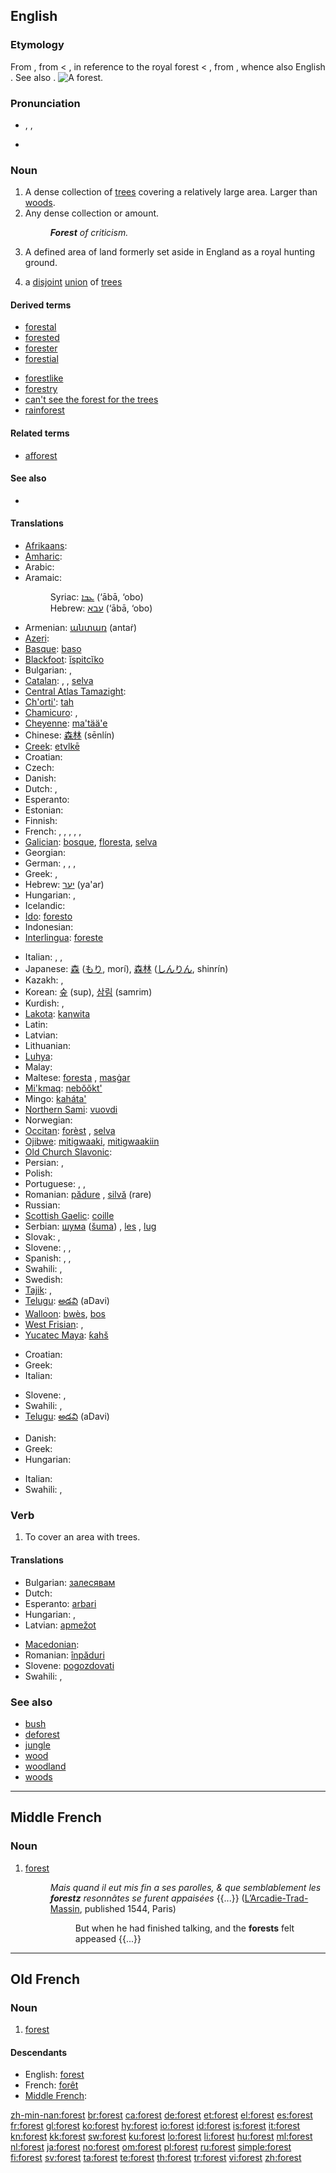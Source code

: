 ==English==
{{wikipedia}}

===Etymology===
From {{etyl|enm|en}}, from {{etyl|fro|en}} {{term|forest|lang=fro}} < {{LL.}} {{term|forestem silvam||the outside woods|lang=la}}, in reference to the royal forest < {{etyl|la|en}} {{term|foris||outside, out of doors|lang=la}}, from {{proto|Indo-European|dʰwer-|door, gate|lang=}}, whence also English {{term|door|lang=en}}. See also {{term|foreign|lang=en}}.
[[Image:Grib skov.jpg|thumb|right|A forest.]]

===Pronunciation===
* {{enPR|fŏrˈəst}}, {{IPA|/ˈfɒɹəst/}}, {{SAMPA|/"fQrIst/}}
* {{audio|en-us-forest.ogg|Audio (US)}}

===Noun===
{{en-noun}}

# A dense collection of [[tree]]s covering a relatively large area.  Larger than [[woods]].
# Any dense collection or amount.
#: '''''Forest''' of criticism.''
# A defined area of land formerly set aside in England as a royal hunting ground.
# {{graph theory}} a [[disjoint]] [[union]] of [[tree]]s

====Derived terms====
{{rel-top|terms derived from ''forest (noun)''}}
* [[forestal]]
* [[forested]]
* [[forester]]
* [[forestial]]
{{rel-mid}}
* [[forestlike]]
* [[forestry]]
* [[can't see the forest for the trees]]
* [[rainforest]]
{{rel-bottom}}

====Related terms====
* [[afforest]]

====See also====
* {{commonslite}}

====Translations====
{{trans-top|dense collection of trees}}
* [[Afrikaans]]: {{t-|af|bos|xs=Afrikaans}}
* [[Amharic]]: {{tø|am|ጫካ|tr=č̣aka|sc=Ethi}}
* Arabic: {{t|ar|غابة|f|tr=ghaaba(t)}}
* Aramaic:
*: Syriac: [[ܥܒܐ]] (‘ābā, ‘obo) {{m}}
*: Hebrew: [[עבא]] (‘ābā, ‘obo) {{m}}
* Armenian: [[անտառ]] (antaṙ)
* [[Azeri]]: {{t+|az|meşə|xs=Azeri}}
* [[Basque]]: [[baso]]
* [[Blackfoot]]: [[ĭspitcĭko]]
* Bulgarian: {{t+|bg|гора|f|tr=gora}}, {{t+|bg|лес|m|tr=les}}
* [[Catalan]]: {{t+|ca|bosc|m}}, {{t+|ca|forest|f}}, [[selva]]
* [[Central Atlas Tamazight]]: {{tø|tzm|ⵜⴰⴳⴰⵏⵜ|tr=tagant|sc=Tfng|f}}
* [[Ch'orti']]: [[tah]]
* [[Chamicuro]]: {{tø|ccc|is̈hujkulu}}, {{tø|ccc|machewa}}
* [[Cheyenne]]: [[ma'tää'e]]
* Chinese: [[森林]] (sēnlín)
* [[Creek]]: [[etvlkē]]
* Croatian: {{t-|hr|šuma|f}}
* Czech: {{t+|cs|les|m}}
* Danish: {{t-|da|skov|c}}
* Dutch: {{t+|nl|woud|n}}, {{t+|nl|bos|n}}
* Esperanto: {{t-|eo|arbaro|xs=Esperanto}}
* Estonian: {{t+|et|mets}}
* Finnish: {{t+|fi|metsä}}
* French: {{t+|fr|forêt|f}}, {{t+|fr|brousse}}, {{t+|fr|sylve}}, {{t+|fr|bois}}, {{t+|fr|boqueteau}}, {{t+|fr|bosquet}}
* [[Galician]]: [[bosque]], [[floresta]], [[selva]]
* Georgian: {{t-|ka|ტყე|tr=tqe|sc=Geor|xs=Georgian}}
* German: {{t+|de|Wald|m}}, {{t+|de|Forst}}, {{t|de|Gehölz|n}}, {{t+|de|Hain}}
* Greek: {{t+|el|δάσος|n|tr=ðásos}}, {{t+|el|δρυμός|m|tr=ðrimós}}
* Hebrew: [[יער]] (ya'ar) {{m}}
* Hungarian: {{t+|hu|erdő}}, {{t+|hu|erdőség}}
* Icelandic: {{t+|is|skógur}}
* [[Ido]]: [[foresto]]
* Indonesian: {{t+|id|hutan|xs=Indonesian}}
* [[Interlingua]]: [[foreste]]
{{trans-mid}}
* Italian: {{t+|it|foresta|f}}, {{t+|it|bosco}}, {{t+|it|selva}}
* Japanese: [[森]] ([[もり]], morí), [[森林]] ([[しんりん]], shinrín)
* Kazakh: {{t|kk|орман|tr=orman|sc=Cyrl|xs=Kazakh}},  {{t|kk|ағаш|tr=ağaş|sc=Cyrl|xs=Kazakh}}
* Korean: [[숲]] (sup), [[삼림]] (samrim)
* Kurdish: {{ku-Arab|[[بێشه‌ڵان]]}}, {{ku-Arab|[[دارستان]]}}
* [[Lakota]]: [[kaƞwita]]
* Latin: {{t+|la|silva|f}}
* Latvian: {{t+|lv|mežs|m|xs=Latvian}}
* Lithuanian: {{t+|lt|miškas|xs=Lithuanian}}
* [[Luhya]]: {{tø|luy|esichaha}}
* Malay: {{t+|ms|hutan|xs=Malay}}
* Maltese: [[foresta]] {{f}}, [[masġar]] {{m}}
* [[Mi'kmaq]]: [[nebŏŏkt']]
* Mingo: [[kaháta']]
* [[Northern Sami]]: [[vuovdi]]
* Norwegian: {{t+|no|skog|m}}
* [[Occitan]]: [[forèst]] {{f}}, [[selva]] {{f}}
* [[Ojibwe]]: [[mitigwaaki]], [[mitigwaakiin]] {{p}}
* [[Old Church Slavonic]]: {{tø|cu|лѣсъ|m|tr=lěsŭ|sc=Cyrs}}
* Persian: {{t-|fa|بیشه|tr=biše|xs=Persian}},  {{t-|fa|جنگل|tr=jangal|xs=Persian}}
* Polish: {{t+|pl|las|m}}
* Portuguese: {{t+|pt|floresta|f}}, {{t+|pt|selva}}, {{t+|pt|bosque}}
* Romanian: [[pădure]] {{f}}, [[silvă]] (rare) {{f}}
* Russian: {{t+|ru|лес|m|tr=les}}
* [[Scottish Gaelic]]: [[coille]] {{f}}
* Serbian: [[шума]] ([[šuma]]) {{f}}, [[les]] {{m}}, [[lug]] {{m}}
* Slovak: {{t-|sk|les|m}}, {{t-|sk|hora|f}}
* Slovene: {{t+|sl|gozd|m}}, {{t+|sl|les|m}}, {{t-|sl|hosta|f}}
* Spanish: {{t+|es|bosque|m}}, {{t-|es|floresta|f}}, {{t+|es|selva}}
* Swahili: {{t+|sw|msitu|xs=Swahili}},  {{t+|sw|porini|xs=Swahili}}
* Swedish: {{t+|sv|skog}}
* [[Tajik]]: {{t-|tg|беша|tr=beša|sc=Cyrl|xs=Tajik}},  {{t-|tg|ҷангал|tr=jangal|sc=Cyrl|xs=Tajik}}
* [[Telugu]]: [[అడవి]] (aDavi)
* [[Walloon]]: [[bwès]], [[bos]]
* [[West Frisian]]: {{t-|fy|bosk|n|xs=West Frisian}}, {{t-|fy|wâld|n|xs=West Frisian}}
* [[Yucatec Maya]]: [[ƙahš]]
{{trans-bottom}}

{{trans-top|any dense collection}}
* Croatian: {{t-|hr|šuma|f}}
* Greek: {{t+|el|δάσος|n|tr=ðásos}}
* Italian: {{t+|it|foresta|f}}
{{trans-mid}}
* Slovene: {{t+|sl|gozd|m}}, {{t+|sl|slap|m}}
* Swahili: {{t+|sw|msitu|xs=Swahili}},  {{t+|sw|porini|xs=Swahili}}
* [[Telugu]]: [[అడవి]] (aDavi)
{{trans-bottom}}

{{trans-top|graph theory: union of trees}}
* Danish: {{t-|da|skov|c}}
* Greek: {{t+|el|δάσος|n|tr=ðásos}}
* Hungarian: {{t+|hu|erdő}}
{{trans-mid}}
* Italian: {{t+|it|foresta}}
* Swahili: {{t+|sw|msitu|xs=Swahili}},  {{t+|sw|porini|xs=Swahili}}
{{trans-bottom}}

===Verb===
{{en-verb}}

# {{transitive}} To cover an area with trees.

====Translations====
{{trans-top|to cover an area with trees}}
* Bulgarian: [[залесявам]]
* Dutch: {{t-|nl|bebossen}}
* Esperanto: [[arbari]]
* Hungarian: {{t|hu|fásít}},  {{t|hu|erdősít}}
* Latvian: [[apmežot]]
{{trans-mid}}
* [[Macedonian]]: {{t|mk|пошумува|tr=pošúmuva|xs=Macedonian}}
* Romanian: [[înpăduri]]
* Slovene: [[pogozdovati]]
* Swahili: {{t+|sw|msitu|xs=Swahili}},  {{t+|sw|porini|xs=Swahili}}
{{trans-bottom}}

===See also===
* [[bush]]
* [[deforest]]
* [[jungle]]
* [[wood]]
* [[woodland]]
* [[woods]]

----

==Middle French==

===Noun===
{{infl|frm|noun|g=f}}

# [[#English|forest]]
#: ''Mais quand il eut mis fin a ses parolles, & que semblablement les '''forestz''' resonnãtes se furent appaisées'' {{...}} ([[s:fr:L’Arcadie-Trad-Massin|L’Arcadie-Trad-Massin]], published 1544, Paris)
#:: But when he had finished talking, and the '''forests''' felt appeased {{...}}

----

==Old French==

===Noun===
{{fro-noun-f}}

# [[#English|forest]]

====Descendants====
* English: [[#English|forest]]
* French: [[forêt]]
* [[Middle French]]: {{l|frm|forest}}

[[zh-min-nan:forest]]
[[br:forest]]
[[ca:forest]]
[[de:forest]]
[[et:forest]]
[[el:forest]]
[[es:forest]]
[[fr:forest]]
[[gl:forest]]
[[ko:forest]]
[[hy:forest]]
[[io:forest]]
[[id:forest]]
[[is:forest]]
[[it:forest]]
[[kn:forest]]
[[kk:forest]]
[[sw:forest]]
[[ku:forest]]
[[lo:forest]]
[[li:forest]]
[[hu:forest]]
[[ml:forest]]
[[nl:forest]]
[[ja:forest]]
[[no:forest]]
[[om:forest]]
[[pl:forest]]
[[ru:forest]]
[[simple:forest]]
[[fi:forest]]
[[sv:forest]]
[[ta:forest]]
[[te:forest]]
[[th:forest]]
[[tr:forest]]
[[vi:forest]]
[[zh:forest]]